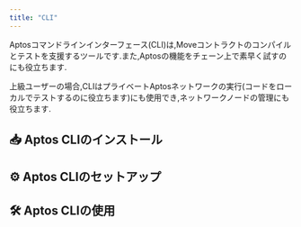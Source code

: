 ```yaml
---
title: "CLI"
---
```


Aptosコマンドラインインターフェース(CLI)は,Moveコントラクトのコンパイルとテストを支援するツールです.また,Aptosの機能をチェーン上で素早く試すのにも役立ちます.

上級ユーザーの場合,CLIはプライベートAptosネットワークの実行(コードをローカルでテストするのに役立ちます)にも使用でき,ネットワークノードの管理にも役立ちます.






## 📥 Aptos CLIのインストール



<CardGrid>
  <LinkCard href="/ja/build/cli/install-cli/install-cli-mac" title="Mac" description="homebrewでAptos CLIをインストール" />

  <LinkCard href="/ja/build/cli/install-cli/install-cli-windows" title="Windows" description="Pythonスクリプトまたはプリコンパイル済みバイナリでWindowsにAptos CLIをインストール" />

  <LinkCard href="/ja/build/cli/install-cli/install-cli-linux" title="Linux" description="Pythonスクリプトまたはプリコンパイル済みバイナリでLinuxにAptos CLIをインストール" />

  <LinkCard href="/ja/build/cli/install-cli/install-cli-specific-version" title="上級者向け（特定バージョンのインストール）" description="ソースから特定バージョンのAptos CLIをビルド" />
</CardGrid>



## ⚙️ Aptos CLIのセットアップ



<CardGrid>
  <LinkCard href="/ja/build/cli/setup-cli" title="CLIのセットアップ" description="Aptos CLIのセットアップと設定 " />

  <LinkCard href="/ja/build/cli/setup-cli/install-move-prover" title="上級者向け（Move Prover）" description="Move Proverのセットアップとインストール" />
</CardGrid>



## 🛠️ Aptos CLIの使用



<CardGrid>
  <LinkCard href="/ja/build/cli/working-with-move-contracts" title="Moveコントラクト" description="Moveコントラクトのコンパイル、公開、シミュレーション、ベンチマーク " />

  <LinkCard href="/ja/build/cli/trying-things-on-chain" title="チェーン上での試行" description="Aptosとの対話、アカウントの作成、アカウントの照会、Ledgerなどのハードウェアデバイスの使用" />

  <LinkCard href="/ja/build/cli/running-a-local-network" title="ローカルネットワークの実行" description="ローカルノード/ネットワークの実行" />
</CardGrid>
